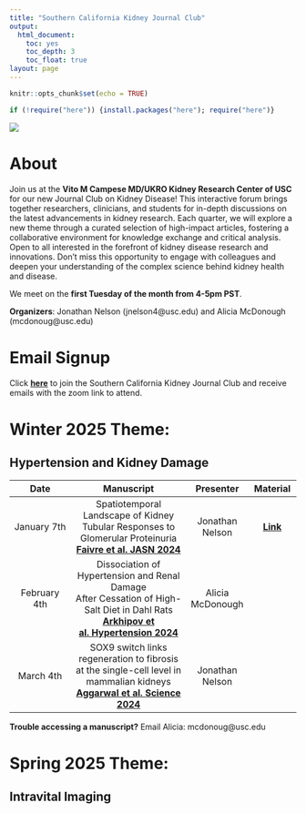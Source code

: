 ---
title: "Southern California Kidney Journal Club"
output:
  html_document: 
    toc: yes
    toc_depth: 3
    toc_float: true
layout: page
---

```{r setup, include=FALSE}
knitr::opts_chunk$set(echo = TRUE)
```


```{r load new packages, echo=FALSE, warning=FALSE, error=FALSE, message=FALSE}

if (!require("here")) {install.packages("here"); require("here")}
```

![](`r here::here("Images", "kidneyjc.png")`)

# About

Join us at the **Vito M Campese MD/UKRO Kidney Research Center of USC** for our new Journal Club on Kidney Disease! This interactive forum brings together researchers, clinicians, and students for in-depth discussions on the latest advancements in kidney research. Each quarter, we will explore a new theme through a curated selection of high-impact articles, fostering a collaborative environment for knowledge exchange and critical analysis. Open to all interested in the forefront of kidney disease research and innovations. Don’t miss this opportunity to engage with colleagues and deepen your understanding of the complex science behind kidney health and disease.

We meet on the **first Tuesday of the month from 4-5pm PST**.

**Organizers**: Jonathan Nelson (jnelson4@usc.edu) and Alicia McDonough (mcdonoug@usc.edu)

# Email Signup

Click [**here**](http://eepurl.com/i5eqL6) to join the Southern California Kidney Journal Club and receive emails with the zoom link to attend.

# Winter 2025 Theme: 

## Hypertension and Kidney Damage

| Date        | Manuscript           | Presenter  | Material |
| :------: |:-------------:| :----:|:----:|
| January 7th       | Spatiotemporal Landscape of Kidney <br> Tubular Responses to Glomerular Proteinuria <br> [**Faivre et al. JASN 2024**](https://pubmed.ncbi.nlm.nih.gov/38652545/)               | Jonathan Nelson | [**Link**](https://drive.google.com/drive/folders/1KAIukNTof5Bk7sLQxL5LZW42bP23kCFJ?usp=sharing)   |
| February 4th      | Dissociation of Hypertension and Renal Damage <br> After Cessation of High-Salt Diet in Dahl Rats <br> [**Arkhipov et al. Hypertension 2024**](https://pubmed.ncbi.nlm.nih.gov/38618734/)     | Alicia McDonough | |
| March 4th         | SOX9 switch links regeneration to fibrosis <br> at the single-cell level in mammalian kidneys <br> [**Aggarwal et al. Science 2024**](https://pubmed.ncbi.nlm.nih.gov/38386758/)          | Jonathan Nelson | |

**Trouble accessing a manuscript?** Email Alicia: mcdonoug@usc.edu

# Spring 2025 Theme: 

## Intravital Imaging
